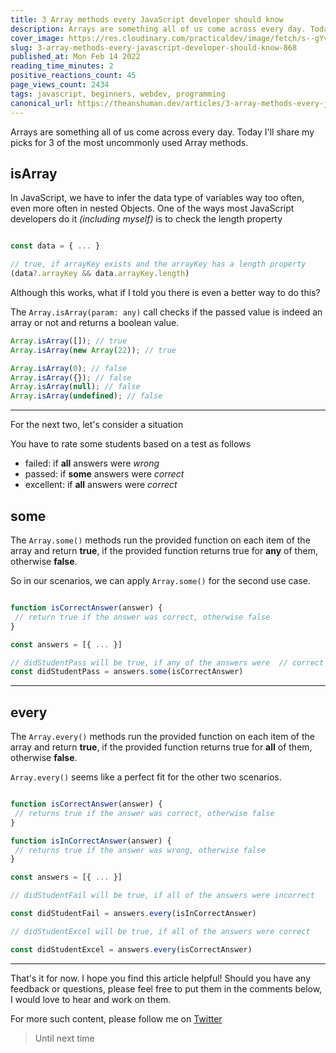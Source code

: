 ```yaml
---
title: 3 Array methods every JavaScript developer should know
description: Arrays are something all of us come across every day. Today I'll share my picks for 3 of the most...
cover_image: https://res.cloudinary.com/practicaldev/image/fetch/s--gYvLDZ63--/c_imagga_scale,f_auto,fl_progressive,h_420,q_auto,w_1000/https://dev-to-uploads.s3.amazonaws.com/uploads/articles/ncxe6zgw9f80umm58yh7.png
slug: 3-array-methods-every-javascript-developer-should-know-868
published_at: Mon Feb 14 2022
reading_time_minutes: 2
positive_reactions_count: 45
page_views_count: 2434
tags: javascript, beginners, webdev, programming
canonical_url: https://theanshuman.dev/articles/3-array-methods-every-javascript-developer-should-know-868
---
```


Arrays are something all of us come across every day. Today I'll share my picks for 3 of the most uncommonly used Array methods.

## isArray

In JavaScript, we have to infer the data type of variables way too often, even more often in nested Objects. One of the ways most JavaScript developers do it _(including myself)_ is to check the length property

```ts

const data = { ... }

// true, if arrayKey exists and the arrayKey has a length property
(data?.arrayKey && data.arrayKey.length)

```

Although this works, what if I told you there is even a better way to do this?

The `Array.isArray(param: any)` call checks if the passed value is indeed an array or not and returns a boolean value.

```ts
Array.isArray([]); // true
Array.isArray(new Array(22)); // true

Array.isArray(0); // false
Array.isArray({}); // false
Array.isArray(null); // false
Array.isArray(undefined); // false
```

---

For the next two, let's consider a situation

You have to rate some students based on a test as follows

- failed: if **all** answers were _wrong_
- passed: if **some** answers were _correct_
- excellent: if **all** answers were _correct_

## some

The `Array.some()` methods run the provided function on each item of the array and return **true**, if the provided function returns true for **any** of them, otherwise **false**.

So in our scenarios, we can apply `Array.some()` for the second use case.

```ts

function isCorrectAnswer(answer) {
 // return true if the answer was correct, otherwise false
}

const answers = [{ ... }]

// didStudentPass will be true, if any of the answers were  // correct
const didStudentPass = answers.some(isCorrectAnswer)

```

---

## every

The `Array.every()` methods run the provided function on each item of the array and return **true**, if the provided function returns true for **all** of them, otherwise **false**.

`Array.every()` seems like a perfect fit for the other two scenarios.

```ts

function isCorrectAnswer(answer) {
 // returns true if the answer was correct, otherwise false
}

function isInCorrectAnswer(answer) {
 // returns true if the answer was wrong, otherwise false
}

const answers = [{ ... }]

// didStudentFail will be true, if all of the answers were incorrect

const didStudentFail = answers.every(isInCorrectAnswer)

// didStudentExcel will be true, if all of the answers were correct

const didStudentExcel = answers.every(isCorrectAnswer)
```

---

That's it for now. I hope you find this article helpful! Should you have any feedback or questions, please feel free to put them in the comments below, I would love to hear and work on them.

For more such content, please follow me on [Twitter](https://twitter.com/sun_anshuman)

> Until next time
